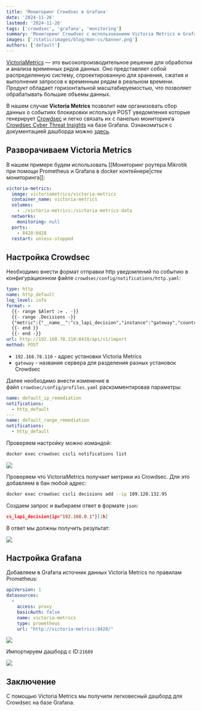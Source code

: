 ```yaml
---
title: 'Мониторинг Crowdsec в Grafana'
date: '2024-11-26'
lastmod: '2024-11-26'
tags: ['crowdsec', 'grafana', 'monitoring']
summary: 'Мониторинг Crowdsec c использованием Victoria Metrics и Grafana'
images: ['/static/images/blog/mon-cs/banner.png']
authors: ['default']
---
```


[VictoriaMetrics](https://docs.victoriametrics.com/) — это высокопроизводительное решение для обработки и анализа временных рядов данных. Оно представляет собой распределенную систему, спроектированную для хранения, сжатия и выполнения запросов к временным рядам в реальном времени. Продукт обладает горизонтальной масштабируемостью, что позволяет обрабатывать большие объемы данных.

В нашем случае **Victoria Metrics** позволит нам организовать сбор данных о событиях блокировки используя POST уведомления которые генерирует [Сrowdsec](/blog/povyshenie-bezopasnosti-docker-s-pomojyu-crowdsec-i-traefik) и легко связать их с панелью мониторинга [Crowdsec Cyber Threat Insights](https://grafana.com/grafana/dashboards/21689-crowdsec-cyber-threat-insights/) на базе Grafana. Ознакомиться с документацией дашборда можно [здесь](https://freefd.github.io/articles/8_cyber_threat_insights_with_crowdsec_victoriametrics_and_grafana/).

## Разворачиваем Victoria Metrics

В нашем примере будем использовать [[Мониторинг роутера Mikrotik при помощи Prometheus и Grafana в docker контейнере|стек мониторинга]]:

```yaml
victoria-metrics:
  image: victoriametrics/victoria-metrics
  container_name: victoria-metrics
  volumes:
    - ./victoria-metrics:/victoria-metrics-data
  networks:
    monitoring: null
  ports:
    - 8428:8428
  restart: unless-stopped
```

## Настройка Crowdsec

Необходимо внести формат отправки http уведомлений по событию в конфигурационном файле `crowdsec/config/notifications/http.yaml`:

```yaml
type: http
name: http_default
log_level: info
format: >
  {{- range $Alert := . -}}
  {{- range .Decisions -}}
  {"metric":{"__name__":"cs_lapi_decision","instance":"gateway","country":"{{$Alert.Source.Cn}}","asname":"{{$Alert.Source.AsName}}","asnumber":"{{$Alert.Source.AsNumber}}","latitude":"{{$Alert.Source.Latitude}}","longitude":"{{$Alert.Source.Longitude}}","iprange":"{{$Alert.Source.Range}}","scenario":"{{.Scenario}}","type":"{{.Type}}","duration":"{{.Duration}}","scope":"{{.Scope}}","ip":"{{.Value}}"},"values": [1],"timestamps":[{{now|unixEpoch}}000]}
  {{- end }}
  {{- end -}}
url: http://192.168.78.110:8428/api/v1/import
method: POST
```

- `192.168.78.110` - адрес установки Victoria Metrics
- `gateway` - название сервера для разделения разных установок Crowdsec

Далее необходимо внести изменение в файл `crowdsec/config/profiles.yaml` раскомментировав параметры:

```yaml
name: default_ip_remediation
notifications:
  - http_default
---
name: default_range_remediation
notifications:
  - http_default
```

Проверяем настройку можно командой:

```bash
docker exec crowdsec cscli notifications list
```

![](/static/images/blog/mon-cs/file-20241017233435971.png)

Проверяем что VictoriaMetrics получает метрики из Crowdsec. Для это добавляем в бан любой адрес:

```bash
docker exec crowdsec cscli decisions add --ip 109.120.132.95
```

Cоздаем запрос и выбираем ответ в формате `json`:

```json
cs_lapi_decision{ip="192.168.0.1"}[1h]
```

В ответ мы должны получить результат:

![](/static/images/blog/mon-cs/file-20241018003523486.png)

## Настройка Grafana

Добавляем в Grafana источник данных Victoria Metrics по правилам Prometheus:

```yaml:victoria-metrics.yaml
apiVersion: 1
datasources:
  -
    access: proxy
    basicAuth: false
    name: victoria-metrics
    type: prometheus
    url: "http://victoria-metrics:8428/"
```

![](/static/images/blog/mon-cs/file-20241017234307417.png)

Импортируем дашборд с ID:`21689`

![](/static/images/blog/mon-cs/file-20241018000332597.png)

## Заключение

C помощью Victoria Metrics мы получили легковесный дашборд для Crowdsec на базе Grafana.
